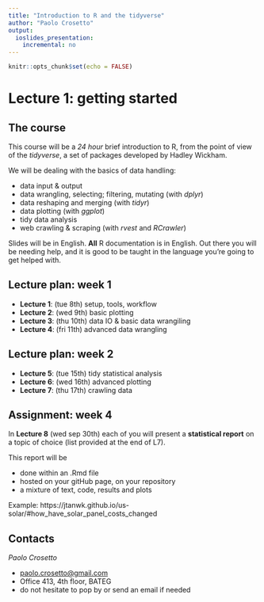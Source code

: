 ```yaml
---
title: "Introduction to R and the tidyverse"
author: "Paolo Crosetto"
output:
  ioslides_presentation:
    incremental: no
---
```


```r
knitr::opts_chunk$set(echo = FALSE)
```

# Lecture 1: getting started

## The course

This course will be a *24 hour* brief introduction to R, from the point of view of the *tidyverse*, a set of packages developed by Hadley Wickham.

We will be dealing with the basics of data handling:

- data input & output 
- data wrangling, selecting; filtering, mutating (with *dplyr*)
- data reshaping and merging (with *tidyr*)
- data plotting (with *ggplot*)
- tidy data analysis
- web crawling & scraping (with *rvest* and *RCrawler*)

Slides will be in English. **All** R documentation is in English. Out there you will be needing help, and it is good to be taught in the language you're going to get helped with. 

## Lecture plan: week 1

- **Lecture 1**: (tue 8th) setup, tools, workflow
- **Lecture 2**: (wed 9th) basic plotting
- **Lecture 3**: (thu 10th) data IO & basic data wrangiling
- **Lecture 4**: (fri 11th) advanced data wrangling

## Lecture plan: week 2

- **Lecture 5**: (tue 15th) tidy statistical analysis
- **Lecture 6**: (wed 16th) advanced plotting
- **Lecture 7**: (thu 17th) crawling data

## Assignment: week 4

In **Lecture 8** (wed sep 30th) each of you will present a **statistical report** on a topic of choice (list provided at the end of L7). 

This report will be

- done within an .Rmd file
- hosted on your gitHub page, on your repository
- a mixture of text, code, results and plots

Example: https://jtanwk.github.io/us-solar/#how_have_solar_panel_costs_changed 


## Contacts

*Paolo Crosetto*

- [paolo.crosetto@gmail.com](mailto:paolo.crosetto@gmail.com)
- Office 413, 4th floor, BATEG
- do not hesitate to pop by or send an email if needed

